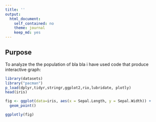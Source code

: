 ---
title: ''
output:
  html_document: 
    self_contained: no
    theme: journal
    keep_md: yes
---

## Purpose

To analyze the the population of bla bla i have used code that produce interactive graph:

```{r}
library(datasets)
library("pacman")     
p_load(dplyr,tidyr,stringr,ggplot2,rio,lubridate, plotly)
head(iris)

fig <- ggplot(data=iris, aes(x = Sepal.Length, y = Sepal.Width)) +
  geom_point()

ggplotly(fig)
```
